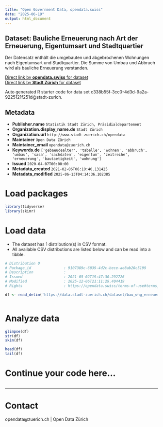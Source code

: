 ```yaml
---
title: "Open Government Data, opendata.swiss"
date: "2025-06-19"
output: html_document
---
```


## Dataset: Bauliche Erneuerung nach Art der Erneuerung, Eigentumsart und Stadtquartier

Der Datensatz enthält die umgebauten und abgebrochenen Wohnungen nach Eigentumsart und Stadtquartier. Die Summe von Umbau und Abbruch wird als bauliche Erneuerung verstanden.

[Direct link by **opendata.swiss** for dataset](https://opendata.swiss/de/dataset/bauliche-erneuerung-nach-art-der-erneuerung-eigentumsgruppe-und-stadtquartier-seit-19931-1)<br>
[Direct link by **Stadt Zürich** for dataset](https://data.stadt-zuerich.ch/dataset/bau_whg_erneuerung_art_quartier_eigentumsart_seit1993_od5311)

Auto generated R starter code for data set c338b55f-3cc0-4d3d-9a2a-9225121f251d@stadt-zurich.

## Metadata

- **Publisher.name** `Statistik Stadt Zürich, Präsidialdepartement`
- **Organization.display_name.de** `Stadt Zürich`
- **Organization.url** `http://www.stadt-zuerich.ch/opendata`
- **Maintainer** `Open Data Zürich`
- **Maintainer_email** `opendata@zuerich.ch`
- **Keywords.de** `['gebaeudealter', 'tabelle', 'wohnen', 'abbruch', 'umbau', 'sasa', 'sachdaten', 'eigentum', 'zeitreihe', 'erneuerung', 'bautaetigkeit', 'wohnung']`
- **Issued** `2020-04-07T00:00:00`
- **Metadata_created** `2021-02-06T06:10:40.131425`
- **Metadata_modified** `2025-06-13T04:14:36.102385`


# Load packages

```r

library(tidyverse)
library(skimr)

```

# Load data

-   The dataset has 1 distribution(s) in CSV format.
-   All available CSV distributions are listed below and can be read into a tibble.

```r

# Distribution 0
# Package_id               : 9107389c-6039-4d2c-bece-ae8ab20c5199
# Description              : 
# Issued                   : 2021-05-02T19:47:30.292726
# Modified                 : 2025-12-06T21:11:29.404419
# Rights                   : https://opendata.swiss/terms-of-use#terms_open

df <- read_delim('https://data.stadt-zuerich.ch/dataset/bau_whg_erneuerung_art_quartier_eigentumsart_seit1993_od5311/download/BAU531OD5311.csv')



```

# Analyze data

```r

glimpse(df)
str(df)
skim(df)

head(df)
tail(df)

```

# Continue your code here...

```r

```

------------------------------------------------------------------------

# Contact

opendata@zuerich.ch | Open Data Zürich
